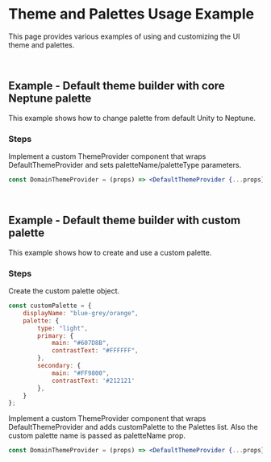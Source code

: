 
<Meta title="Examples/Themes/Palette/README"/>

# Theme and Palettes Usage Example

This page provides various examples of using and customizing the UI theme and palettes.

<br/>

## Example - Default theme builder with core Neptune palette

This example shows how to change palette from default Unity to Neptune.

### Steps

Implement a custom ThemeProvider component that wraps DefaultThemeProvider and sets paletteName/paletteType parameters.

```jsx
const DomainThemeProvider = (props) => <DefaultThemeProvider {...props} paletteName="neptune" paletteType="dark"/>;
```

<br/>

## Example - Default theme builder with custom palette

This example shows how to create and use a custom palette.

### Steps

Create the custom palette object.

```jsx
const customPalette = {
    displayName: "blue-grey/orange",
    palette: {
        type: "light",
        primary: {
            main: "#607D8B",
            contrastText: "#FFFFFF",
        },
        secondary: {
            main: "#FF9800",
            contrastText: '#212121'
        },
    }
};
```

Implement a custom ThemeProvider component that wraps DefaultThemeProvider and adds customPalette to the Palettes list. Also the custom palette name is passed as paletteName prop.

```jsx
const DomainThemeProvider = (props) => <DefaultThemeProvider {...props} paletteName="customPalette" Palettes={{...Palettes, customPalette}}/>;
```
